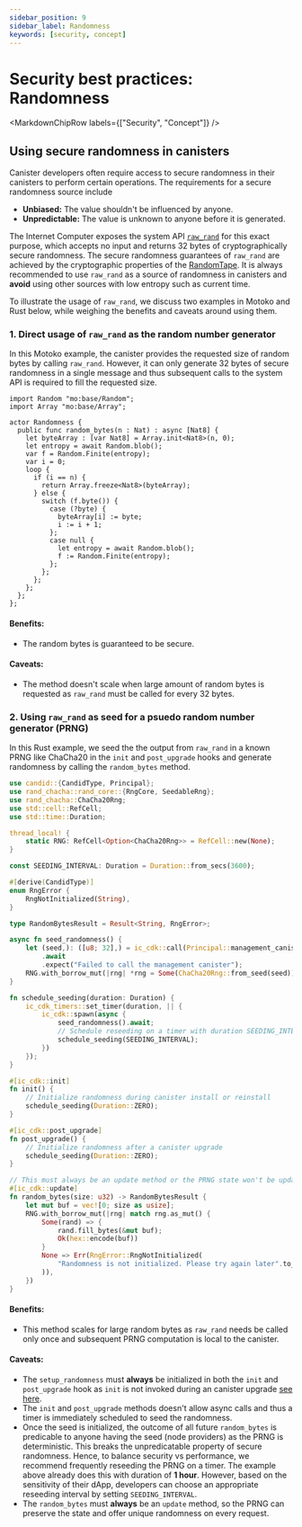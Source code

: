 ```yaml
---
sidebar_position: 9
sidebar_label: Randomness
keywords: [security, concept]
---
```



# Security best practices: Randomness

<MarkdownChipRow labels={["Security", "Concept"]} />

## Using secure randomness in canisters

Canister developers often require access to secure randomness in their canisters to perform certain operations. The requirements for a secure randomness source include
* **Unbiased:** The value shouldn't be influenced by anyone.
* **Unpredictable:** The value is unknown to anyone before it is generated.

The Internet Computer exposes the system API [`raw_rand`](https://internetcomputer.org/docs/current/references/ic-interface-spec#ic-raw_rand) for this exact purpose, which accepts no input and returns 32 bytes of cryptographically secure randomness. The secure randomness guarantees of `raw_rand` are achieved by the cryptographic properties of the [RandomTape](https://internetcomputer.org/how-it-works/execution-layer/#random-number-generation). It is always recommended to use `raw_rand` as a source of randomness in canisters and **avoid** using other sources with low entropy such as current time.

To illustrate the usage of `raw_rand`, we discuss two examples in Motoko and Rust below, while weighing the benefits and caveats around using them.

### 1. Direct usage of `raw_rand` as the random number generator

In this Motoko example, the canister provides the requested size of random bytes by calling `raw_rand`. However, it can only generate 32 bytes of secure randomness in a single message and thus subsequent calls to the system API is required to fill the requested size.

```motoko
import Random "mo:base/Random";
import Array "mo:base/Array";

actor Randomness {
  public func random_bytes(n : Nat) : async [Nat8] {
    let byteArray : [var Nat8] = Array.init<Nat8>(n, 0);
    let entropy = await Random.blob();
    var f = Random.Finite(entropy);
    var i = 0;
    loop {
      if (i == n) {
        return Array.freeze<Nat8>(byteArray);
      } else {
        switch (f.byte()) {
          case (?byte) {
            byteArray[i] := byte;
            i := i + 1;
          };
          case null {
            let entropy = await Random.blob();
            f := Random.Finite(entropy);
          };
        };
      };
    };
  };
};
```

#### Benefits:
- The random bytes is guaranteed to be secure.

#### Caveats:
- The method doesn't scale when large amount of random bytes is requested as `raw_rand` must be called for every 32 bytes.

### 2. Using `raw_rand` as seed for a psuedo random number generator (PRNG)

In this Rust example, we seed the the output from `raw_rand` in a known PRNG like ChaCha20 in the `init` and `post_upgrade` hooks and generate randomness by calling the `random_bytes` method.

```rust
use candid::{CandidType, Principal};
use rand_chacha::rand_core::{RngCore, SeedableRng};
use rand_chacha::ChaCha20Rng;
use std::cell::RefCell;
use std::time::Duration;

thread_local! {
    static RNG: RefCell<Option<ChaCha20Rng>> = RefCell::new(None);
}

const SEEDING_INTERVAL: Duration = Duration::from_secs(3600);

#[derive(CandidType)]
enum RngError {
    RngNotInitialized(String),
}

type RandomBytesResult = Result<String, RngError>;

async fn seed_randomness() {
    let (seed,): ([u8; 32],) = ic_cdk::call(Principal::management_canister(), "raw_rand", ())
        .await
        .expect("Failed to call the management canister");
    RNG.with_borrow_mut(|rng| *rng = Some(ChaCha20Rng::from_seed(seed)));
}

fn schedule_seeding(duration: Duration) {
    ic_cdk_timers::set_timer(duration, || {
        ic_cdk::spawn(async {
            seed_randomness().await;
            // Schedule reseeding on a timer with duration SEEDING_INTERVAL
            schedule_seeding(SEEDING_INTERVAL);
        })
    });
}

#[ic_cdk::init]
fn init() {
    // Initialize randomness during canister install or reinstall
    schedule_seeding(Duration::ZERO);
}

#[ic_cdk::post_upgrade]
fn post_upgrade() {
    // Initialize randomness after a canister upgrade
    schedule_seeding(Duration::ZERO);
}

// This must always be an update method or the PRNG state won't be updated
#[ic_cdk::update]
fn random_bytes(size: u32) -> RandomBytesResult {
    let mut buf = vec![0; size as usize];
    RNG.with_borrow_mut(|rng| match rng.as_mut() {
        Some(rand) => {
            rand.fill_bytes(&mut buf);
            Ok(hex::encode(buf))
        }
        None => Err(RngError::RngNotInitialized(
            "Randomness is not initialized. Please try again later".to_string(),
        )),
    })
}
```

#### Benefits:
- This method scales for large random bytes as `raw_rand` needs be called only once and subsequent PRNG computation is local to the canister.

#### Caveats:
- The `setup_randomness` must **always** be initialized in both the `init` and `post_upgrade` hook as `init` is not invoked during an canister upgrade [see here](https://internetcomputer.org/docs/current/references/ic-interface-spec#system-api-upgrades).
- The `init` and `post_upgrade` methods doesn't allow async calls and thus a timer is immediately scheduled to seed the randomness.
- Once the seed is initialized, the outcome of all future `random_bytes` is predicable to anyone having the seed (node providers) as the PRNG is deterministic. This breaks the unpredicatable property of secure randomness. Hence, to balance security vs performance, we recommend frequently reseeding the PRNG on a timer. The example above already does this with duration of **1 hour**. However, based on the sensitivity of their dApp, developers can choose an appropriate reseeding interval by setting `SEEDING_INTERVAL`.
- The `random_bytes` must **always** be an `update` method, so the PRNG can preserve the state and offer unique randomness on every request.
